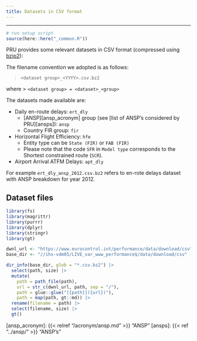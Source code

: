 ```yaml
---
title: Datasets in CSV format
---
```

---
```r
# run setup script
source(here::here("_common.R"))
```

PRU provides some relevant datasets in CSV format (compressed using [bzip2][bzip2]):

The filename convention we adopted is as follows:

> `<dataset group>_<YYYY>.csv.bz2`

where
> `<dataset group> = <dataset>_<group>`

The datasets made available are:

* Daily en-route delays: `ert_dly`
    * [ANSP][ansp_acronym] group (see [list of ANSP's considered by PRU][ansps]): `ansp`
    * Country FIR group: `fir`

* Horizontal Flight Efficiency: `hfe`
    * Entity type can be `State (FIR)` or `FAB (FIR)	`
    * Please note that the code `SFR` in `Model type` corresponds to the Shortest constrained route (`SCR`). 

* Airport Arrival ATFM Delays: `apt_dly`

For example `ert_dly_ansp_2012.csv.bz2` refers to en-rote delays dataset with ANSP breakdown for year 2012.

## Dataset files



```r
library(fs)
library(magrittr)
library(purrr)
library(dplyr)
library(stringr)
library(gt)

dwnl_url <- "https://www.eurocontrol.int/performance/data/download/csv"
base_dir <- "//ihx-vdm05/LIVE_var_www_performance$/data/download/csv"

dir_info(base_dir, glob = "*.csv.bz2") |>
  select(path, size) |> 
  mutate(
    path = path_file(path),
    url = str_c(dwnl_url, path, sep = "/"),
    path = glue::glue("[{path}]({url})"),
    path = map(path, gt::md)) |> 
  rename(filename = path) |> 
  select(filename, size) |> 
  gt()

```



[bzip2]: <https://en.wikipedia.org/wiki/Bzip2> "Wikipedia: bzip2"
[ansp_acronym]: {{< relref "/acronym/ansp.md" >}} "ANSP"
[ansps]: {{< ref "../ansp/" >}} "ANSP's"
